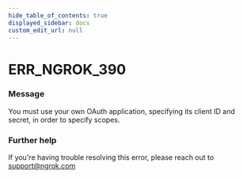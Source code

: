 ```yaml
---
hide_table_of_contents: true
displayed_sidebar: docs
custom_edit_url: null
---
```



# ERR_NGROK_390

### Message
You must use your own OAuth application, specifying its client ID and secret, in order to specify scopes.

### Further help
If you're having trouble resolving this error, please reach out to [support@ngrok.com](mailto:support@ngrok.com?subject=Help%20with%20ERR_NGROK_390)


<ErrorDetails error='err_ngrok_390' />
